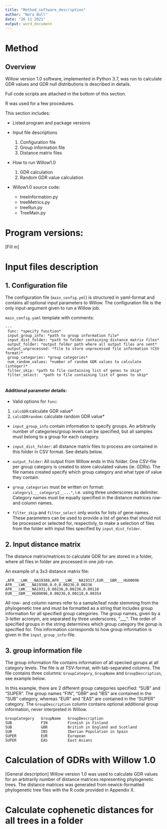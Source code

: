 ---
title: "Method_software_description"
author: "Nora Bull"
date: "26 11 2021"
output: word_document
---



# Method

## Overview

Willow version 1.0 software, implemented in Python 3.7, was run to calculate GDR values and GDR null distributions is described in details. 

Full code scripts are attached in the bottom of this section.

R was used for a few procedures. 

This section includes: 

- Listed program and package versions

- Input file descriptions
  1. Configuration file
  2. Group information file
  3. Distance matrix files
  
- How to run Willow1.0
  1. GDR calculation 
  2. Random GDR value calculation

- Willow1.0 source code:
  - treeInformation.py
  - treeMetrics.py
  - treeRun.py
  - TreeMain.py





# Program versions: 

[Fill in]

# Input files description


## 1. Configuration file

The configuration file (`main_config.yml`) is structured in yaml-format and contains all optional input parameters to Willow. The configuration file is the only input-argument given to run a Willow job. 

`main_config.yaml` template with comments:

```
---
 func: *specify function*
 input_group_info: *path to group information file*
 input_dist_folder: *path to folder containing distance matrix files*
 output_folder: *output folder path where all output files are sent*
 output_unprocessed: *file to store unprocessed file information (CSV format)*
 group_categories: *group categories*
 num_random_values: *number of random GDR values to calculate (integer)*
 filter_skip: *path to file containing list of genes to skip*
 filter_select:  *path to file containing list of genes to skip*
 
```
#### Additional parameter details: 

- Valid options for `func`: 
 1. `calcGDR`:calculate GDR value*
 2. `calcGDRrandom`: calculate random GDR value*
 
- `input_group_info` contain information to specify groups. An arbitrarily number of categories/group levels can be specified, but all samples must belong to a group for each category. 

- `input_dist_folder`: all distance matrix files to process are contained in this folder in CSV format. See details below.

- `output_folder`: All output from Willow ends in this folder. One CSV-file per group category is created to store calculated values (ie. GDRs). The file names created specify which group category and what type of value they contain. 

- `group_categories` must be written on format: `category1___category2__..."`, i.e. using three underscores as delimiter. Category names must be equally specified in the distance matrices row- and column names.


- `filter_skip` and `filter_select` only works for lists of gene names.
These parameters can be used to provide a list of genes that should not be processed or selected for, respectivly, to make a selection of files from the folder with input files specified by `input_dist_folder`.

## 2. Input distance matrix

The distance matrix/matrices to calculate GDR for are stored in a folder, where all files in folder are processed in one job-run. 

An example of a 3x3 distance matrix file: 
```
,AFR___LWK___NA19308,AFR___LWK___NA19317,EUR___GBR___HG00096
AFR___LWK___NA19308,0.0,0.00236,0.00236
AFR___LWK___NA1931,0.00236,0.00236,0.00118
EUR___GBR___HG00096,0.00236,0.00118,0.00354

```

All row- and column names refer to a sample/leaf node stemming from the phylogenetic tree and must be formatted as a string that includes group information for all specified group categories. The group names, given by a 3-letter acronym, are separated by three underscores, "___". The order of specified groups in the string determines which group category the gorup is specified for. This information corresponds to how group information is given in the `ìnput_group_info`-file.    


## 3. group information file

The group information file contains information of all speciied gorups at all category levels. The file is at TSV-format, with tab-separated columns.
The file contains three columns: `GroupCategory`, `GroupName` and `GroupDescription`, see example below. 

In this example, there are 2 different group categories specified: "SUB" and "SUPER". The group names "FIN", "GBR" and "IBS" are contained in the "SUB" category, whereas "EUR" and "EAS" are contained in the "SUPER" category.
The `GroupDescription` column contains optional additional group information, never interpreted in Willow. 

```
GroupCategory   GroupName   GroupDescription
SUB             FIN         Finnish in Finland
SUB             GBR         British in England and Scotland
SUB             IBS         Iberian Population in Spain
SUPER           EUR         European
SUPER           EAS         East Asians

```



# Calculation of GDRs with Willow 1.0

[General description]
Willow version 1.0 was used to calculate GDR values for an arbitrarily number of distance matrices representing phylogenetic trees. The distance matrices was generated from newick-formatted phylogenetic tree files with the R code provided in Appendix X. 

# Calculate cophenetic distances for all trees in a folder














